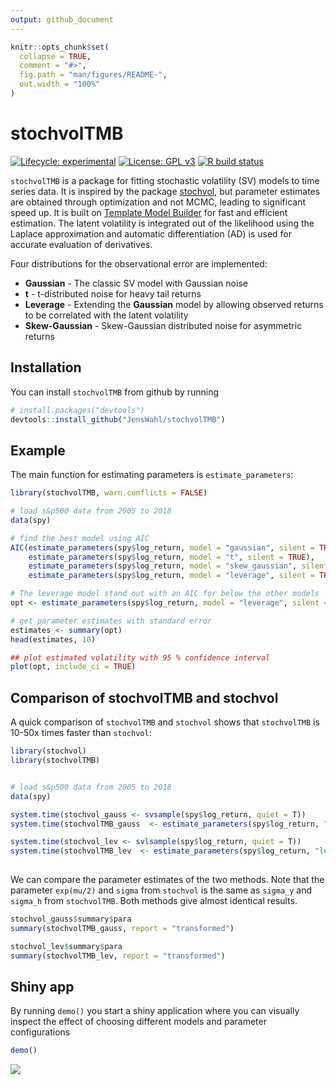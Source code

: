 ```yaml
---
output: github_document
---
```


<!-- README.md is generated from README.Rmd. Please edit that file -->

```r
knitr::opts_chunk$set(
  collapse = TRUE,
  comment = "#>",
  fig.path = "man/figures/README-",
  out.width = "100%"
)
```

# stochvolTMB

<!-- badges: start -->
[![Lifecycle: experimental](https://img.shields.io/badge/lifecycle-experimental-orange.svg)](https://www.tidyverse.org/lifecycle/#experimental)
[![License: GPL v3](https://img.shields.io/badge/License-GPLv3-blue.svg)](https://www.gnu.org/licenses/gpl-3.0)
[![R build status](https://github.com/JensWahl/stochvolTMB/workflows/R-CMD-check/badge.svg)](https://github.com/JensWahl/stochvolTMB/actions)
<!-- badges: end -->

`stochvolTMB` is a package for fitting stochastic volatility (SV) models to time series data. It is inspired by the package [stochvol](https://github.com/gregorkastner/stochvol), but parameter estimates are obtained through optimization and not MCMC, leading to significant speed up. It is built on [Template Model Builder](https://github.com/kaskr/adcomp) for fast and efficient estimation. The latent volatility is integrated out of the likelihood using the Laplace approximation and automatic differentiation (AD) is used for accurate evaluation of derivatives. 

Four distributions for the observational error are implemented: 

* **Gaussian** - The classic SV model with Gaussian noise 
* **t** - t-distributed noise for heavy tail returns 
* **Leverage** -  Extending the **Gaussian** model by allowing observed returns to be correlated with the latent volatility
* **Skew-Gaussian** - Skew-Gaussian distributed noise for asymmetric returns


## Installation

You can install `stochvolTMB` from github by running 

``` r
# install.packages("devtools")
devtools::install_github("JensWahl/stochvolTMB")
```


## Example

The main function for estimating parameters is `estimate_parameters`:

```r
library(stochvolTMB, warn.conflicts = FALSE)

# load s&p500 data from 2005 to 2018
data(spy)

# find the best model using AIC 
AIC(estimate_parameters(spy$log_return, model = "gaussian", silent = TRUE),
    estimate_parameters(spy$log_return, model = "t", silent = TRUE),
    estimate_parameters(spy$log_return, model = "skew_gaussian", silent = TRUE),
    estimate_parameters(spy$log_return, model = "leverage", silent = TRUE))

# The leverage model stand out with an AIC for below the other models
opt <- estimate_parameters(spy$log_return, model = "leverage", silent = TRUE)

# get parameter estimates with standard error
estimates <- summary(opt)
head(estimates, 10)

## plot estimated volatility with 95 % confidence interval
plot(opt, include_ci = TRUE)
```

## Comparison of stochvolTMB and stochvol

A quick comparison of `stochvolTMB` and `stochvol` shows that `stochvolTMB` is 10-50x times faster than `stochvol`: 

```r
library(stochvol)
library(stochvolTMB)


# load s&p500 data from 2005 to 2018
data(spy)

system.time(stochvol_gauss <- svsample(spy$log_return, quiet = T))
system.time(stochvolTMB_gauss  <- estimate_parameters(spy$log_return, "gaussian", silent = TRUE))

system.time(stochvol_lev <- svlsample(spy$log_return, quiet = T))
system.time(stochvolTMB_lev  <- estimate_parameters(spy$log_return, "leverage", silent = TRUE))
   

```

We can compare the parameter estimates of the two methods. Note that the parameter `exp(mu/2)` and `sigma` from `stochvol` is the same as `sigma_y` and `sigma_h` from `stochvolTMB`. Both methods give almost identical results. 


```r

stochvol_gauss$summary$para
summary(stochvolTMB_gauss, report = "transformed")

stochvol_lev$summary$para
summary(stochvolTMB_lev, report = "transformed")

```


## Shiny app 

By running `demo()` you start a shiny application where you can visually inspect the effect of choosing different models and parameter configurations 

```r
demo()
```

![](man/figures/shinyApp.png)
